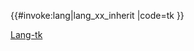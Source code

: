 <includeonly>{{#invoke:lang|lang_xx_inherit
|code=tk
}}</includeonly><noinclude>
{{Documentation|Template:Lang-x/doc}}
[[Category:突厥語族多語言支持模板|Lang-tk]]
</noinclude>